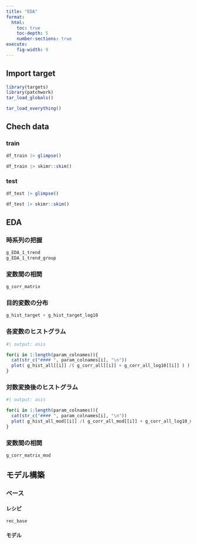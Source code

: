 ```yaml
---
title: "EDA"
format: 
  html:
    toc: true
    toc-depth: 5
    number-sections: true
execute: 
    fig-width: 9
---
```


## Import target

```r
library(targets)
library(patchwork)
tar_load_globals()

tar_load_everything()
```

## Chech data

### train

```r
df_train |> glimpse()

df_train |> skimr::skim()
```

### test

```r
df_test |> glimpse()

df_test |> skimr::skim()
```

## EDA

### 時系列の把握

```r
g_EDA_1_trend
g_EDA_1_trend_group
```

### 変数間の相関

```r
g_corr_matrix
```

### 目的変数の分布

```r
g_hist_target + g_hist_target_log10
```


### 各変数のヒストグラム

```r
#| output: asis

for(i in 1:length(param_colnames)){
  cat(str_c("#### ", param_colnames[i], "\n"))
  plot( g_hist_all[[i]] /( g_corr_all[[i]] + g_corr_all_log10[[i]] ) )
}
```

### 対数変換後のヒストグラム

```r
#| output: asis

for(i in 1:length(param_colnames)){
  cat(str_c("#### ", param_colnames[i], "\n"))
  plot( g_hist_all_mod[[i]] /( g_corr_all_mod[[i]] + g_corr_all_log10_mod[[i]] ) )
}

```

### 変数間の相関

```r
g_corr_matrix_mod
```

## モデル構築

### ベース

#### レシピ

```r
rec_base
```

#### モデル

```r

```

